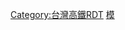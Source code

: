 {{Routemap
|collapse=yes
|title=台灣高速鐵路
|title-bg=#DB5426
|title-color=white
|map=
\\\exhCONTg\CONTg~~ ~~ ~~ ~~{{rmr|R=u|<small>[[宜蘭線]]</small>}}
\\exhKBHFa!~HUBaq\exhHST!~HUBeq\HST~~-km~~'''宜蘭'''/[[縣政中心車站|縣政中心]]
\\exhSTR\exhBHF\BHF~~ ~~[[宜蘭車站|宜蘭]]
\\exhSTR\exhSTRe\STR
\\exhSTR\exSTRl\eABZg+r!~POINTERg@fq~~ ~~ ~~ ~~[[宜蘭鐵路高架化計畫|鐵路高架化]]起點
\\exhSTR\\HST~~ ~~[[四城車站|四城]]
\\exhSTR\\BHF~~ ~~[[礁溪車站|礁溪]]
STR+l\STRq\xhKRZ\STRq\STRr
STR\\exhtSTRa\\
SKRZ-Au\RAq\extSTR!~RAq\\~~ ~~ ~~ ~~[[蔣渭水高速公路]]
LSTR\\extSTR+GRZq\\~~ ~~ ~~ ~~[[宜蘭縣]]、[[新北市]]交界；{{rmr|L=d|<small>[[宜蘭線]]</small>}}
LSTRq\xtKRZ\CONTfq~~ ~~ ~~ ~~{{rmr|L=l|R=r|<small>[[平溪線]]</small>}}
LSTRl\STR+r\extSTRe\\~~ ~~ ~~ ~~{{rmr|L=l|<small>[[縱貫線 (北段)|縱貫線]]</small>}}
tSTRa\exABZg+l\exKDSTeq~~ ~~ ~~ ~~''北部（汐止）基地''
tKRZW!~GRZq\exhKRZWae!~GRZq\~~ ~~ ~~ ~~[[大坑溪 (新北市)|大坑溪]]；[[新北市]]、[[臺北市]]交界
utCONTgq\mtKRZtu\xmtKRZto\utSTR+r\~~ ~~ ~~ ~~{{rmr|L=l|<small>[[臺北捷運板南線]]</small>}}
tBHF!~HUBaq\tKBHFxa!~HUBq\utBHF!~HUBeq~~0km~~'''[[南港車站|南港]]'''
utSTR+l\utSTRq\utKBHFeq!~HUBaq\tBHF!~HUBeq\tSTR\utLSTR\\\~~ ~~{{站|松山||台灣}}
utSTR\\uhCONTgq\mtKRZh\mtKRZh\utBHF!~uhBHFq\uhCONTfq\\~~ ~~[[忠孝復興站|忠孝復興]]~~ ~~{{rmr|L=l|R=r|<small>[[文湖線|臺北捷運文湖線]]</small>}}
utSTR\\utCONTgq\mtKRZto\mtKRZto\utTBHFt\utCONTfq\\~~ ~~[[忠孝新生站|忠孝新生]]~~ ~~{{rmr|L=l|<small>[[中和新蘆線|臺北捷運中和新蘆線]]</small>|R=r}}
utLSTR\\\tSTR\tSTR\utHST\\\~~ ~~{{站|善導寺}}~~ ~~{{rmr|L=d|<small>[[臺北捷運松山新店線]]</small>}}
utCONTgq\mtKRZto!~HUBrg-R\mtKRZto!~HUBtf-3\utTBHFt!~HUBeq\utCONTfq~~ ~~ ~~ ~~{{rmr|L=l|R=r|<small>[[淡水信義線|臺北捷運淡水信義線]]</small>}}
utKBHFa!~HUBaq\HUBq\tBHF!~HUBtg-1\tBHF!~HUBrf-L\utLSTR\\~~9.2km~~'''[[臺北車站|台北]]'''
utLSTR\utSTR\utSTR+l\mtKRZto\mtKRZto\utSTRr\\\~~ ~~ ~~ ~~{{rmr|L=u|<small>[[松山新店線|臺北捷運松山新店線]]</small>}}
utSTRl\utKRZto\utKRZto\mtKRZto\mtKRZto\utCONTfq\\\~~ ~~ ~~ ~~{{rmr|R=r|<small>[[松山新店線|臺北捷運松山新店線]]</small>}}
utLSTR\utLSTR\tBHF\tSTR\\\~~ ~~[[萬華車站|萬華]]~~ ~~{{rmr|L=d|<small>[[桃園機場捷運|桃園捷運機場線]]</small>}}
utKRZW+GRZq\tKRZW+GRZq\tKRZW+GRZq\\~~ ~~ ~~ ~~[[新店溪]]；[[臺北市]]、[[新北市]]交界
uhCONTgq\utKRZh\mtKRZh\mtKRZh!~HUBrg\uhBHFq!~HUBeq\uhCONTfq\~~ ~~ ~~ ~~{{rmr|L=l|<small>[[環狀線|臺北捷運環狀線]]</small>|R=r}}
utBHF!~HUBaq\tBHF!~HUBq\tBHF!~HUBrf\\~~16.4km~~'''{{站|板橋||臺灣}}'''
utSTRl\mtKRZto\mtKRZto\utCONTfq\~~ ~~ ~~ ~~{{rmr|<small>[[臺北捷運板南線]]</small>|R=r}}
htSTRe\htSTRe\
hHST\hSTR\~~ ~~[[浮洲車站|浮洲]]
hKRZW\hKRZW\~~ ~~ ~~ ~~[[大漢溪]]
hSTRl\hKRZho\hSTR+r
\uexhCONTgq\emhKRZho\emhKRZhu\uexhCONTfq~~ ~~ ~~ ~~{{rmr|L=l|<small>[[萬大-中和-樹林線|臺北捷運萬大樹林線]]</small>|R=r}}
\htSTRa@f\hLSTR~~ ~~ ~~ ~~{{rmr|<small>[[縱貫線北段|縱貫線]]</small>|R=d}}
tSTR+GRZq~~ ~~ ~~ ~~迴龍隧道 2,158m；[[新北市]]、[[桃園市]]交界
htSTRe@g
uexhCONTgq\emhKRZhu\uexhCONTfq~~ ~~ ~~ ~~{{rmr|L=l|R=r|<small>[[桃園捷運棕線]]</small>}}
hTUNNEL2~~ ~~ ~~ ~~龜山隧道 6,456m
hTUNNEL2~~ ~~ ~~ ~~桃園一號隧道 486m
hSKRZ-A~~ ~~ ~~ ~~[[中山高速公路]]
hTUNNEL2~~ ~~ ~~ ~~桃園二號隧道 783m
hTUNNEL2~~ ~~ ~~ ~~桃園二甲隧道 225m
hTUNNEL2~~ ~~ ~~ ~~桃園二乙隧道 180m
hKRZW~~ ~~ ~~ ~~[[南崁溪]]
uexhCONTgq\emhKRZhu\uexhCONTfq~~ ~~ ~~ ~~{{rmr|L=l|R=r|<small>[[桃園捷運綠線]]</small>}}
uhLSTR2\uhSTRc3\\hSKRZ-A\\\~~ ~~ ~~ ~~{{rmr|L=u|<small>[[桃園機場捷運|桃園捷運機場線]]</small>}}；[[國道二號 (中華民國)|國道二號]]
uhSTRc1\uhSTR2+4\uhSTR2+3~RR\hKRZW\\\~~ ~~ ~~ ~~[[新街溪]]
uhSTRc1\uhSTR+4\htSTRa@g\\
uhBHF!~HUBaq\tBHF!~HUBeq\~~45.6km~~'''[[高鐵桃園站|桃園]]'''~~ ~~桃園站地下化隧道 3,180m
uhKRZW\tKRZW\~~ ~~ ~~ ~~[[老街溪]]
uhHST\tSTR\~~[[桃園體育園區站|桃園體育園區]]
uhSTRl\mtKRZh\uhCONTfq~~ ~~ ~~ ~~{{rmr|<small>[[桃園機場捷運|桃園捷運機場線]]</small>|R=r}}
htSTRe
\hKRZW!~STRc2\LSTR3~~ ~~ ~~ ~~[[社子溪]]；{{rmr|R=u|<small>[[縱貫線北段|縱貫線]]</small>}}
STRc2\hKRZ3+1\STRc4
STRc2\STR3+1\hSTR+GRZq!~STRc4\\~~ ~~ ~~ ~~[[桃園市]]、[[新竹縣]]交界
STRc2\STR3+1\STRc4\hSKRZ-A\\\~~ ~~ ~~ ~~[[中山高速公路]]
STRc2\STR3+1\STRc4\\hTUNNEL2\\\\~~ ~~ ~~ ~~湖口隧道 4,292m
STRc2\STR3+1\STRc4\\\hKRZW\\\\\~~ ~~ ~~ ~~[[鳳山溪]]
LSTR+1\STRc4\\\\hTUNNEL2\\\\\~~ ~~ ~~ ~~{{rmr|L=d|<small>[[縱貫線北段|縱貫線]]</small>}}；犁頭山隧道 624m
hKHSTa!~HUBaq\HUBq\hBHF!~HUBeq\\~~75.5km~~[[六家車站|六家]]/'''[[高鐵新竹站|新竹]]'''~~ ~~{{rmr|L=d|<small>[[六家線]]</small>}}
hSTR\\hABZgl\KDSTeq\~~ ~~ ~~ ~~新竹（六家）基地
LSTR\\\hSTR!~WBRÜCKE1\WASSERq\hKRZW\\\\\~~ ~~ ~~ ~~{{rmr|L=u|<small>[[縱貫線北段|縱貫線]]</small>}}；[[頭前溪]]
STR!~LSTR+l\hSTRq!~GRZ\hHSTq\hABZqr\hSTReq\hKRZ\CONTfq\\\\~~ ~~[[竹中車站|竹中]]~~ ~~[[新竹市]]、[[新竹縣]]交界；{{rmr|R=r|<small>[[內灣線]]</small>}}
HST\\\\\hSTR+GRZq\\\\\~~ ~~[[北新竹車站|北新竹]]~~ ~~[[新竹縣]]、[[新竹市]]交界
BHF\\\\\hTUNNEL2\\\\\~~ ~~[[新竹車站|新竹]]~~ ~~新城隧道 302m
LSTR\\\\\htSTRa@f\\\\\~~ ~~ ~~ ~~{{rmr|L=d|<small>[[縱貫線北段|縱貫線]]</small>}}
tSTR+GRZq~~ ~~ ~~ ~~新竹二高隧道 830m；[[新竹市]]、[[新竹縣]]交界
tSKRZ-A~~ ~~ ~~ ~~[[福爾摩沙高速公路]]
htSTRe@g
hKRZW~~ ~~ ~~ ~~[[中港溪]]
hTUNNEL2~~ ~~ ~~ ~~洽水隧道 121m
hTUNNEL2~~ ~~ ~~ ~~寶山一號隧道 405m
hTUNNEL2~~ ~~ ~~ ~~寶山一甲隧道 120m
hTUNNEL2~~ ~~ ~~ ~~寶山一乙隧道 135m
hTUNNEL2~~ ~~ ~~ ~~寶山二號隧道 361m
hTUNNEL2~~ ~~ ~~ ~~寶山三號隧道 244m
hTUNNEL2~~ ~~ ~~ ~~寶山四號隧道 245m
hTUNNEL2~~ ~~ ~~ ~~寶山四甲隧道 210m
hTUNNEL2~~ ~~ ~~ ~~寶山五號隧道 314m
htSTRa@f
tSTR+GRZq~~ ~~ ~~ ~~新苗隧道 1,445m；[[新竹縣]]、[[苗栗縣]]交界
htSTRe@g
hTUNNEL2~~ ~~ ~~ ~~頭份一號隧道 1,245m
hTUNNEL2~~ ~~ ~~ ~~頭份二號隧道 1,942m
hTUNNEL2~~ ~~ ~~ ~~頭份四號隧道 534m
LSTR2\STRc3\\\\hTUNNEL2\\\\\~~ ~~ ~~ ~~{{rmr|L=u|<small>[[臺中線|縱貫線]]</small>}}；頭份五號隧道 240m
STRc1\STR2+4\STRc3\\\hKRZW\\\\\~~ ~~ ~~ ~~[[南港溪]]
STRc1\STR2+4\STRc3\\hTUNNEL2\\\\~~ ~~ ~~ ~~造橋一號隧道 236m
STRc1\STR2+4\STRc3\hSKRZ-A\\\~~ ~~ ~~ ~~[[中山高速公路]]
STRc1\STR2+4\hTUNNEL2!~STRc3\\~~ ~~ ~~ ~~造橋二號隧道 457m
STRc1\hKRZ2+4\STRc3
\\hBHF!~STRc1!~HUBaq\HST2+4!~HUBeq\STRc3~~108.2km~~'''[[高鐵苗栗站|苗栗]]'''/[[豐富車站 (台灣)|豐富]]
\\\hKRZW\STRc1\STR2+4\STRc3~~ ~~ ~~ ~~[[後龍溪]]
\\\hTUNNEL2\\STRc1\LSTR+4~~ ~~ ~~ ~~後龍隧道 1,232m;{{rmr|R=d|<small>[[臺中線|縱貫線]]</small>}}
hTUNNEL2~~ ~~ ~~ ~~苗栗隧道 3,060m
hTUNNEL2~~ ~~ ~~ ~~西湖一號隧道 191m
hTUNNEL2~~ ~~ ~~ ~~西湖二號隧道 1,029m
hKRZW~~ ~~ ~~ ~~[[西湖溪]]
hTUNNEL2~~ ~~ ~~ ~~西湖三號隧道 735m
hTUNNEL2~~ ~~ ~~ ~~通霄一號隧道 560m
hTUNNEL2~~ ~~ ~~ ~~通霄二號隧道 204m
hTUNNEL2~~ ~~ ~~ ~~通霄三號隧道 141m
hTUNNEL2~~ ~~ ~~ ~~通霄四號隧道 215m
hTUNNEL2~~ ~~ ~~ ~~通霄五號隧道 520m
hTUNNEL2~~ ~~ ~~ ~~通霄六號隧道 425m
hTUNNEL2~~ ~~ ~~ ~~苑裡隧道 321m
hKRZW~~ ~~ ~~ ~~[[苑裡溪]]
hSTR+GRZq~~ ~~ ~~ ~~[[苗栗縣]]、[[臺中市]]交界
hKRZW~~ ~~ ~~ ~~[[大安溪]]
exhCONTgq\ehKRZho\exhCONTfq~~ ~~ ~~ ~~{{rmr|L=l|R=r|<small>[[甲后線|甲-{后}-線]]</small>}}
hKRZW~~ ~~ ~~ ~~[[大甲溪]]
hSKRZ-A~~ ~~ ~~ ~~[[國道四號 (中華民國)|國道四號]]
hTUNNEL2~~ ~~ ~~ ~~神岡隧道 618m
hSKRZ-A~~ ~~ ~~ ~~[[中山高速公路]]
uextCONTgq\emhKRZt\uextCONTfq~~ ~~ ~~ ~~{{rmr|L=l|R=r|<small>[[臺中捷運藍線]]</small>}}
\\hBHF!~HUBaq\HUBlg\uCONTg~~169.0km~~'''[[高鐵台中站|台中]]'''~~ ~~{{rmr|R=u|<small>[[臺中捷運綠線]]</small>}}
\uexSTR+l\uexSTRq!~uENDEaq\mhKRZ\uBHFq!~HUB\uSTRr\LSTR~~ ~~[[高鐵台中站 (台中捷運)|高鐵台中站]]~~ ~~{{rmr|R=u|<small>[[臺中線|縱貫線]]</small>}}
\uexCONTf\STR+l\hKRZ\HSTq!~HUBe\STRq\STRr~~ ~~[[新烏日車站|新烏日]]~~ ~~{{rmr|L=d|<small>[[臺中捷運綠線]]</small>}}
LSTR\hABZgl\KDSTeq~~ ~~ ~~ ~~{{rmr|L=d|<small>[[臺中線|縱貫線]]</small>}}；中部（烏日）基地
hKRZW!~GRZq~~ ~~ ~~ ~~[[烏溪]]；[[臺中市]]、[[彰化縣]]交界
hSKRZ-A~~ ~~ ~~ ~~[[福爾摩沙高速公路]]
hTUNNEL2~~ ~~ ~~ ~~彰化一號隧道 752m
hTUNNEL2~~ ~~ ~~ ~~彰化二號隧道 368m
hTUNNEL2~~ ~~ ~~ ~~[[八卦山隧道 (高鐵)|八卦山隧道]] 7,360m
hTUNNEL2~~ ~~ ~~ ~~員林一號隧道 373m
hTUNNEL2~~ ~~ ~~ ~~員林二號隧道 229m
hTUNNEL2~~ ~~ ~~ ~~員林三號隧道 160m
LSTR\hTUNNEL2\~~ ~~ ~~ ~~{{rmr|L=u|<small>[[縱貫線南段|縱貫線]]</small>}}；員林四號隧道 289m
\STRl\hKRZ\STRq\STR+r
\\hBHF!~HUBaq\exhKHSTaq!~HUBeq\eABZg+r~~197.2km~~'''[[高鐵彰化站|彰化]]'''/新田中~~ ~~<small>[[田中線]]</small>
\\hSKRZ-A\\LSTR~~ ~~ ~~ ~~[[中山高速公路]]{{rmr|R=d|<small>；[[縱貫線南段|縱貫線]]</small>}}
hKRZW!~GRZq~~ ~~ ~~ ~~[[濁水溪]]；[[彰化縣]]、[[雲林縣]]交界
\\hBHF!~HUBaq\exhKHSTaq!~HUBeq\exhCONTfq~~221.8km~~'''[[高鐵雲林站|雲林]]'''/虎尾~~ ~~{{rmr|<small>[[虎尾線]]</small>|R=r}}
hKRZW~~ ~~ ~~ ~~[[北港溪]]
hSTR+GRZq~~ ~~ ~~ ~~[[雲林縣]]、[[嘉義縣]]交界
KDSTa\hKRZW\~~ ~~ ~~ ~~嘉義（太保）基地；[[朴子溪]]
STRl\hABZg+r\
uSTR+l\mhKRZ\uCONTfq~~ ~~ ~~ ~~{{rmr|R=r|<small>[[嘉義公車捷運]]</small>}}
uexCONTgq\uexKHSTeq!~HUBaq\uBHF!~HUBq\hBHF!~HUBeq\\\~~254.9km~~'''[[高鐵嘉義站|嘉義]]'''~~ ~~{{rmr|L=l|<small>[[蔗埕線]]</small>}}
uCONTgq\uSTRr\hKRZW!~GRZq\\~~ ~~ ~~ ~~{{rmr|L=l|<small>[[嘉義公車捷運]]</small>}}；[[八掌溪]]；[[嘉義縣]]、[[臺南市]]交界
\\hSKRZ-A\\LSTR~~ ~~ ~~ ~~[[中山高速公路]]；{{rmr|<small>[[縱貫線南段|縱貫線]]</small>|R=u}}
\STR+l\hKRZ\STRq\STRr
LSTR\hKRZW\~~ ~~ ~~ ~~[[急水溪]]
STRl\hKRZ\STR+r
\hKRZW\LSTR~~ ~~ ~~ ~~[[曾文溪]]
STR+l\STRq\STRq\STRq\hKRZ\STRr\\\
LSTR\\\\hSKRZ-A\\\\~~ ~~ ~~ ~~[[國道八號 (中華民國)|國道八號]]
LSTR\\\\hKRZW\\\\~~ ~~ ~~ ~~[[鹽水溪]]
HST\\\hKHSTa!~HUBaq\hBHF!~HUBeq\\\\~~317.2km~~[[中洲車站|中洲]]/[[沙崙車站|沙崙]]/'''[[高鐵台南站|台南]]'''
ABZgl\hSTRaq\hHSTq\hSTRr\hKRZW!~GRZq\\\\~~ ~~[[長榮大學車站|長榮大學]]~~ ~~<small>[[沙崙線]]</small>；[[二仁溪]]；[[臺南市]]、[[高雄市]]交界
LSTR\\\\hSTR\\\\
LSTR\\\\hKRZW\\\\~~ ~~ ~~ ~~[[阿公店溪]]
uhCONTg\STR\\\\hSTR\\\\\
uhSTRl\mKRZh\uhSTR+r\\\hSTR\\\\\~~ ~~ ~~ ~~{{rmr|L=u|<small>[[高雄捷運紅線]]</small>}}
WASSERq\WBRÜCKE1\uhKRZW\WASSER+r\\hSTR\\\\\~~ ~~ ~~ ~~[[牛埔溪橋]]/[[典寶溪]]
BHF!~HUBaq\uhBHF!~HUBeq\LWASSER\\hSTR\\\\~~ ~~[[橋頭車站 (台灣)|橋頭]]/橋頭火車站
uhSTR+l\mKRZh\uhSTRr\LWASSER\\hSTR\\\\\
uexhSTR+l\uhTBHFxhu\emKRZh\uexhSTRq\WASSER!~uexhLSTRq\uexhBHFq\emhKRZhu\uexhABZq+r\uexhCONTfq\\\\~~ ~~[[青埔站|青埔]]/[[燕巢機廠站|燕巢機廠]]~~ ~~{{rmr|L=d|R=r|<small>[[高雄捷運燕巢線]]</small>}}
uexhLSTR\uhLSTR\HST\\LWASSER\KDSTa\hSTR\uexKDSTe\\\\\~~ ~~[[楠梓車站|楠梓]]~~ ~~[[燕巢總機廠]]；[[燕巢機廠]]
uhLSTR\LSTR\\\STRl\hABZg+r\\\\\~~ ~~ ~~ ~~{{rmr|L=d|<small>[[高雄捷運紅線]]</small>}}
LSTR\\LWASSERl\WASSERq\hKRZW\\\\~~ ~~ ~~ ~~ {{rmr|L=d|<small>[[縱貫線南段|縱貫線]]</small>}};[[典寶溪]]
hSKRZ-A~~ ~~ ~~ ~~[[中山高速公路]]
\hKRZWe\KDSTa~~ ~~ ~~ ~~[[後勁溪]]；南部（左營）基地
\ABZg+l\STRr
STRc2\STR3\
STRc2\exSTR2+3!~STR3+1\STRc4!~exSTRc3\\
LSTR\STRc2\STR3+1\STRc4!~exSTRc1\exSTR+4\\\\~~ ~~ ~~ ~~{{rmr|L=u|<small>[[縱貫線南段|縱貫線]]</small>}}
utLSTR\LSTR\STR+1\STRc4\\exhSTRa\\\\\
uexhLSTR\utSTRl\mKRZt\mKRZt\utBHFq!~HUBa\utSTR+r\exhSTR\\\\\\~~ ~~[[新左營|左營/高鐵]]~~ ~~{{rmr|L=u|R=d|<small>[[高雄捷運紅線]]</small>}}
uexhSTRl\uexhKBHFeq!~HUBaq\BHF!~HUBq\KBHFe!~HUBq\HUBrf\utCONTf\exhSTR\\\\\\~~348.5km~~左營/[[新左營]]/'''[[高鐵左營站|左營]]'''~~ ~~{{rmr|L=u|<small>[[高雄捷運燕巢線]]</small>}}
tSTRa\\\\exhSTR\\\\~~ ~~ ~~ ~~{{rmr|L=d|<small>[[縱貫線南段|縱貫線]]</small>}}
tLSTR2\tSTRc3\\\exhSTR\\\\
exhSTR
STRc1\LSTR2+4\STRc3\exhSTR\\\
STRc1\STR+4\exhSTR\\~~ ~~ ~~ ~~{{rmr|L=u|<small>[[屏東線]]</small>}}
hKRZWae!~GRZq\exhKRZW!~GRZq\~~ ~~ ~~ ~~ [[高屏溪]]；[[高雄市]]、[[屏東縣]]交界
HST!~HUBaq\exhKBHFe!~HUBeq\~~-km~~[[六塊厝車站|六塊厝]]/'''屏東'''
CONTf\\~~ ~~ ~~ ~~{{rmr|L=d|<small>[[屏東線]]</small>}}
|bottom = {{navbar|台灣高速鐵路RDT}}
}}<noinclude>
{{rdt intro|[[台灣高速鐵路]]}}

[[Category:台灣高鐵RDT]]
[[Category:台灣高速鐵路|模]]
</noinclude>
